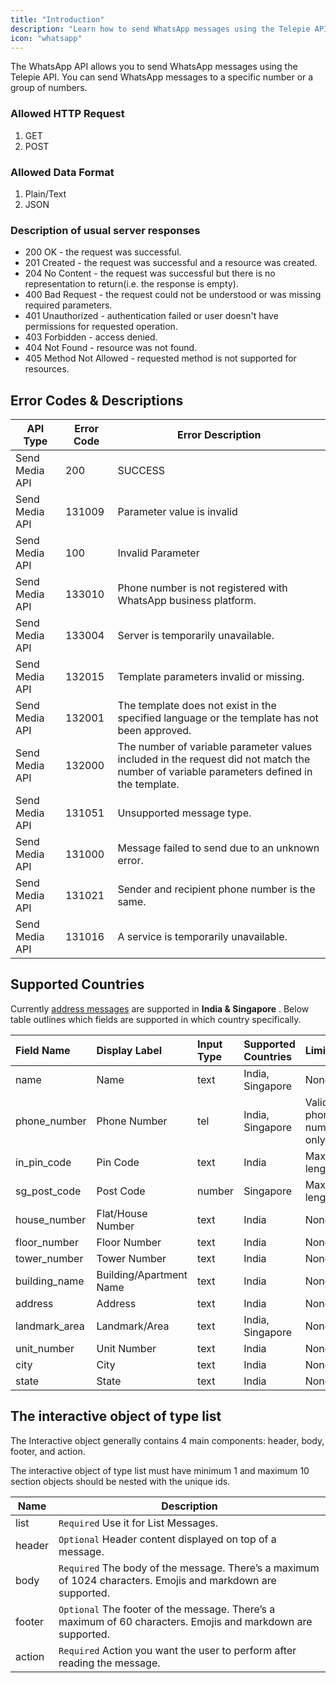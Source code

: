 ```yaml
---
title: "Introduction"
description: "Learn how to send WhatsApp messages using the Telepie API."
icon: "whatsapp"
---
```


<Note>
  The WhatsApp API allows you to send WhatsApp messages using the Telepie API.
  You can send WhatsApp messages to a specific number or a group of numbers.
</Note>

### Allowed HTTP Request

1. GET
2. POST

### Allowed Data Format

1. Plain/Text
2. JSON

### Description of usual server responses

- 200 OK - the request was successful.
- 201 Created - the request was successful and a resource was created.
- 204 No Content - the request was successful but there is no
  representation to return(i.e. the response is empty).
- 400 Bad Request - the request could not be understood or was
  missing required parameters.
- 401 Unauthorized - authentication failed or user doesn't
  have permissions for requested operation.
- 403 Forbidden - access denied.
- 404 Not Found - resource was not found.
- 405 Method Not Allowed - requested method is not supported for resources.

## Error Codes & Descriptions

| API Type       | Error Code | Error Description                                                                                                                        |
| -------------- | ---------- | ---------------------------------------------------------------------------------------------------------------------------------------- |
| Send Media API | 200        | SUCCESS                                                                                                                                  |
| Send Media API | 131009     | Parameter value is invalid                                                                                                               |
| Send Media API | 100        | Invalid Parameter                                                                                                                        |
| Send Media API | 133010     | Phone number is not registered with WhatsApp business platform.                                                                          |
| Send Media API | 133004     | Server is temporarily unavailable.                                                                                                       |
| Send Media API | 132015     | Template parameters invalid or missing.                                                                                                  |
| Send Media API | 132001     | The template does not exist in the specified language or the template has not been approved.                                             |
| Send Media API | 132000     | The number of variable parameter values included in the request did not match the number of variable parameters defined in the template. |
| Send Media API | 131051     | Unsupported message type.                                                                                                                |
| Send Media API | 131000     | Message failed to send due to an unknown error.                                                                                          |
| Send Media API | 131021     | Sender and recipient phone number is the same.                                                                                           |
| Send Media API | 131016     | A service is temporarily unavailable.                                                                                                    |

## Supported Countries

Currently [address messages](/api-reference/campaigns/whatsapp/message-api/send-address-message)
are supported in **India & Singapore** . Below table outlines which fields are supported in which country specifically.

| Field Name    | Display Label           | Input Type | Supported Countries | Limitations              |
| :------------ | :---------------------- | :--------- | :------------------ | :----------------------- |
| name          | Name                    | text       | India, Singapore    | None                     |
| phone_number  | Phone Number            | tel        | India, Singapore    | Valid phone numbers only |
| in_pin_code   | Pin Code                | text       | India               | Max length: 6            |
| sg_post_code  | Post Code               | number     | Singapore           | Max length: 6            |
| house_number  | Flat/House Number       | text       | India               | None                     |
| floor_number  | Floor Number            | text       | India               | None                     |
| tower_number  | Tower Number            | text       | India               | None                     |
| building_name | Building/Apartment Name | text       | India               | None                     |
| address       | Address                 | text       | India               | None                     |
| landmark_area | Landmark/Area           | text       | India, Singapore    | None                     |
| unit_number   | Unit Number             | text       | India               | None                     |
| city          | City                    | text       | India               | None                     |
| state         | State                   | text       | India               | None                     |

## The interactive object of type list

The Interactive object generally contains 4 main components: header, body,
footer, and action.

<Note>
  The interactive object of type list must have minimum 1 and maximum 10 section
  objects should be nested with the unique ids.
</Note>

| Name   | Description                                                                                                  |
| ------ | ------------------------------------------------------------------------------------------------------------ |
| list   | `Required` Use it for List Messages.                                                                         |
| header | `Optional` Header content displayed on top of a message.                                                     |
| body   | `Required` The body of the message. There’s a maximum of 1024 characters. Emojis and markdown are supported. |
| footer | `Optional` The footer of the message. There’s a maximum of 60 characters. Emojis and markdown are supported. |
| action | `Required` Action you want the user to perform after reading the message.                                    |

